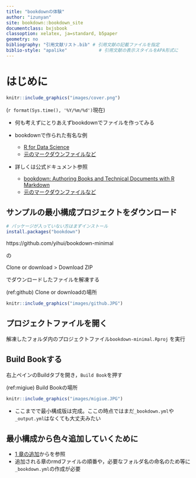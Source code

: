 ---
title: "bookdownの体験"
author: "izunyan"
site: bookdown::bookdown_site
documentclass: bxjsbook
classoption: xelatex, ja=standard, b5paper
geometry: no
bibliography: "引用文献リスト.bib" # 引用文献の記載ファイルを指定
biblio-style: "apalike"            # 引用文献の表示スタイルをAPA形式に
---
# はじめに {-#hajime}

```{r cover, echo=FALSE,  out.width='60%'}
knitr::include_graphics("images/cover.png")
```

(`r format(Sys.time(), '%Y/%m/%d')`現在)

* 何も考えずにとりあえずbookdownでファイルを作ってみる
  
* bookdownで作られた有名な例
    + [R for Data Science](https://r4ds.had.co.nz/)
    + [元のマークダウンファイルなど](https://github.com/hadley/r4ds)

* 詳しくは公式ドキュメント参照
    + [bookdown: Authoring Books and Technical Documents with R Markdown](https://bookdown.org/yihui/bookdown/)
    + [元のマークダウンファイルなど](https://github.com/rstudio/bookdown/tree/master/inst/examples)

## サンプルの最小構成プロジェクトをダウンロード {-#hajime_dl}

```{r eval=FALSE}
# パッケージが入っていない方はまずインストール
install.packages("bookdown")
```

https://github.com/yihui/bookdown-minimal

の

  Clone or download > Download ZIP

でダウンロードしたファイルを解凍する

(ref:github) Clone or downloadの場所

```{r github, echo=FALSE, fig.align='center', fig.cap='(ref:github)', out.width='70%'}
knitr::include_graphics("images/github.JPG")
```

## プロジェクトファイルを開く {-#hajime_open}

解凍したフォルダ内のプロジェクトファイル`bookdown-minimal.Rproj` を実行

## Build Bookする {-#hajime_bb}

右上ペインのBuildタブを開き，`Build Book`を押す

(ref:migiue) Build Bookの場所

```{r migiue, echo=FALSE, fig.align='center', fig.cap='(ref:migiue)', out.width='70%'}
knitr::include_graphics("images/migiue.JPG")
```

* ここまでで最小構成版は完成。ここの時点ではまだ`_bookdown.yml`や`_output.yml`はなくても大丈夫みたい

## 最小構成から色々追加していくために {-#hajime_add}

* [1 章の追加](#intro)からを参照
* 追加される章のrmdファイルの順番や，必要なフォルダ名の命名のため等に`_bookdown.yml`の作成が必要
